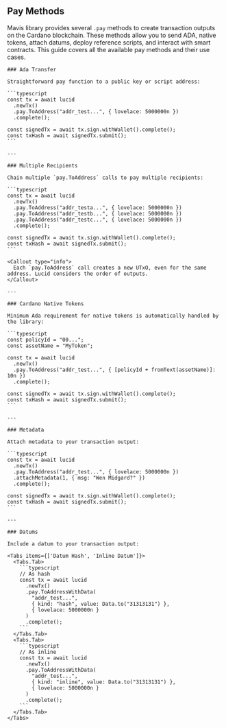 
## Pay Methods

Mavis library provides several `.pay` methods to create transaction outputs on the Cardano blockchain. These methods allow you to send ADA, native tokens, attach datums, deploy reference scripts, and interact with smart contracts. This guide covers all the available pay methods and their use cases.

    ### Ada Transfer

    Straightforward pay function to a public key or script address:

    ```typescript
    const tx = await lucid
      .newTx()
      .pay.ToAddress("addr_test...", { lovelace: 5000000n })
      .complete();

    const signedTx = await tx.sign.withWallet().complete();
    const txHash = await signedTx.submit();
    ```

    ---

    ### Multiple Recipients

    Chain multiple `pay.ToAddress` calls to pay multiple recipients:

    ```typescript
    const tx = await lucid
      .newTx()
      .pay.ToAddress("addr_testa...", { lovelace: 5000000n })
      .pay.ToAddress("addr_testb...", { lovelace: 5000000n })
      .pay.ToAddress("addr_testc...", { lovelace: 5000000n })
      .complete();

    const signedTx = await tx.sign.withWallet().complete();
    const txHash = await signedTx.submit();
    ```

    <Callout type="info">
      Each `pay.ToAddress` call creates a new UTxO, even for the same address. Lucid considers the order of outputs.
    </Callout>

    ---

    ### Cardano Native Tokens

    Minimum Ada requirement for native tokens is automatically handled by the library:

    ```typescript
    const policyId = "00...";
    const assetName = "MyToken";

    const tx = await lucid
      .newTx()
      .pay.ToAddress("addr_test...", { [policyId + fromText(assetName)]: 10n })
      .complete();

    const signedTx = await tx.sign.withWallet().complete();
    const txHash = await signedTx.submit();
    ```

    ---

    ### Metadata

    Attach metadata to your transaction output:

    ```typescript
    const tx = await lucid
      .newTx()
      .pay.ToAddress("addr_test...", { lovelace: 5000000n })
      .attachMetadata(1, { msg: "Wen Midgard?" })
      .complete();

    const signedTx = await tx.sign.withWallet().complete();
    const txHash = await signedTx.submit();
    ```

    ---

    ### Datums

    Include a datum to your transaction output:

    <Tabs items={['Datum Hash', 'Inline Datum']}>
      <Tabs.Tab>
        ```typescript
        // As hash
        const tx = await lucid
          .newTx()
          .pay.ToAddressWithData(
            "addr_test...",
            { kind: "hash", value: Data.to("31313131") },
            { lovelace: 5000000n }
          )
          .complete();
        ```
      </Tabs.Tab>
      <Tabs.Tab>
        ```typescript
        // As inline
        const tx = await lucid
          .newTx()
          .pay.ToAddressWithData(
            "addr_test...",
            { kind: "inline", value: Data.to("31313131") },
            { lovelace: 5000000n }
          )
          .complete();
        ```
      </Tabs.Tab>
    </Tabs>
